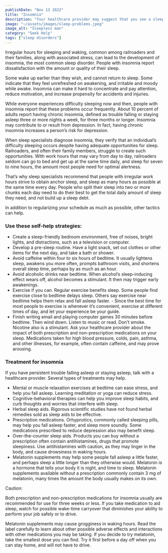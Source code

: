 ```yaml
---
publishDate: "Nov 13 2022"
title: "Insomnia"
description: "Your healthcare provider may suggest that you see a sleep specialist, and refer you to a sleep center in your area."
image: "~/assets/images/sleep-problems.jpeg"
image_alt: "Sleepless man"
category: "Seek Help"
tags: ["sleep disorders"]
---
```


Irregular hours for sleeping and waking, common among railroaders and their families, along with associated stress, can lead to the development of insomnia, the most common sleep disorder. People with insomnia report dissatisfaction with the amount or quality of their sleep.

Some wake up earlier than they wish, and cannot return to sleep. Some indicate that they feel unrefreshed on awakening, and irritable and moody while awake. Insomnia can make it hard to concentrate and pay attention, reduce motivation, and increase propensity for accidents and injuries.

While everyone experiences difficulty sleeping now and then, people with insomnia report that these problems occur frequently. About 10 percent of adults report having chronic insomnia, defined as trouble falling or staying asleep three or more nights a week, for three months or longer. Insomnia may contribute to or result from depression. In fact, having chronic insomnia increases a person’s risk for depression.

When sleep specialists diagnose insomnia, they verify that an individual’s difficulty sleeping occurs despite having adequate opportunities for sleep. Railroaders, and often their family members, struggle to create such opportunities. With work hours that may vary from day to day, railroaders seldom can go to bed and get up at the same time daily, and sleep for seven to nine hours, the amount most people need for optimal alertness.

That’s why sleep specialists recommend that people with irregular work hours strive to obtain anchor sleep, and sleep as many hours as possible at the same time every day. People who split their sleep into two or more chunks each day need to do their best to get the total daily amount of sleep they need, and not build up a sleep debt.

In addition to regularizing your schedule as much as possible, other tactics can help.

### Use these self-help strategies:

- Create a sleep-friendly bedroom environment, free of noises, bright lights, and distractions, such as a television or computer.
- Develop a pre-sleep routine. Have a light snack, set out clothes or other items for the next day, and take a bath or shower.
- Avoid caffeine within four to six hours of bedtime. It usually lightens sleep, awakens you more often, prompts bathroom visits, and shortens overall sleep time, perhaps by as much as an hour.
- Avoid alcoholic drinks near bedtime. When alcohol’s sleep-inducing effect wears off, alcohol becomes a stimulant. It then may trigger early awakenings.
- Exercise if you can. Regular exercise benefits sleep. Some people find exercise close to bedtime delays sleep. Others say exercise near bedtime helps them relax and fall asleep faster. - Since the best time for most people to exercise is whenever it’s convenient, exercise at different times of day, and let your experience be your guide.
- Finish writing email and playing computer games 30 minutes before bedtime. Then wind down. Listen to music or read.
Don’t smoke. Nicotine also is a stimulant.
Ask your healthcare provider about the impact of both prescription and non-prescription medications on your sleep. Medications taken for high blood pressure, colds, pain, asthma, and other illnesses, for example, often contain caffeine, and may prove arousing.

### Treatment for insomnia

If you have persistent trouble falling asleep or staying asleep, talk with a healthcare provider. Several types of treatments may help.

- Mental or muscle relaxation exercises at bedtime can ease stress, and help you fall asleep. Learning meditation or yoga can reduce stress.
- Cognitive-behavioral therapies can help you improve sleep habits, and curb thoughts and worries that interfere with sleep.
- Herbal sleep aids. Rigorous scientific studies have not found herbal remedies sold as sleep aids to be effective.
- Prescription medications. Orhypnotics, commonly called sleeping pills, may help you fall asleep faster, and sleep more soundly. Some medications prescribed to reduce depression also may benefit sleep.
- Over-the-counter sleep aids. Products you can buy without a prescription often contain antihistamines, drugs that promote sleepiness. Use antihistamines with caution, as they may linger in the body, and cause drowsiness in waking hours.
- Melatonin supplements may help some people fall asleep a little faster, and perhaps sleep a little longer than they otherwise would. Melatonin is a hormone that tells your body it is night, and time to sleep. Melatonin supplements available without a prescription commonly contain 3 mg of melatonin, many times the amount the body usually makes on its own.


<TextCard class="bg-amber-100 block rounded-lg shadow-lg p-6">
Caution:

Both prescription and non-prescription medications for insomnia usually are recommended for use for three weeks or less. If you take medication to aid sleep, watch for possible wake-time carryover that diminishes your ability to perform your job safely or to drive.

Melatonin supplements may cause grogginess in waking hours. Read the label carefully to learn about other possible adverse effects and interactions with other medications you may be taking. If you decide to try melatonin, take the smallest dose you can find. Try it first before a day off when you can stay home, and will not have to drive.
</TextCard>
